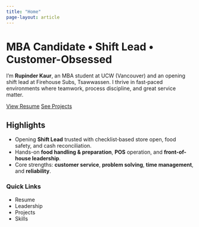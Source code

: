 ```yaml
---
title: "Home"
page-layout: article
---
```


<div class="hero">
<h1>MBA Candidate • Shift Lead • Customer-Obsessed</h1>
<p class="lead">
I’m **Rupinder Kaur**, an MBA student at UCW (Vancouver) and an opening shift lead at Firehouse Subs, Tsawwassen. I thrive in fast‑paced environments where teamwork, process discipline, and great service matter.
</p>
<p>
<a class="btn btn-gradient" href="resume.qmd">View Resume</a>
<a class="btn btn-outline-dark" href="projects.qmd">See Projects</a>
</p>
</div>

## Highlights
- Opening **Shift Lead** trusted with checklist‑based store open, food safety, and cash reconciliation.
- Hands-on **food handling & preparation**, **POS** operation, and **front-of-house leadership**.
- Core strengths: **customer service**, **problem solving**, **time management**, and **reliability**.

### Quick Links
- <span class="badge-soft">Resume</span>
- <span class="badge-soft">Leadership</span>
- <span class="badge-soft">Projects</span>
- <span class="badge-soft">Skills</span>


